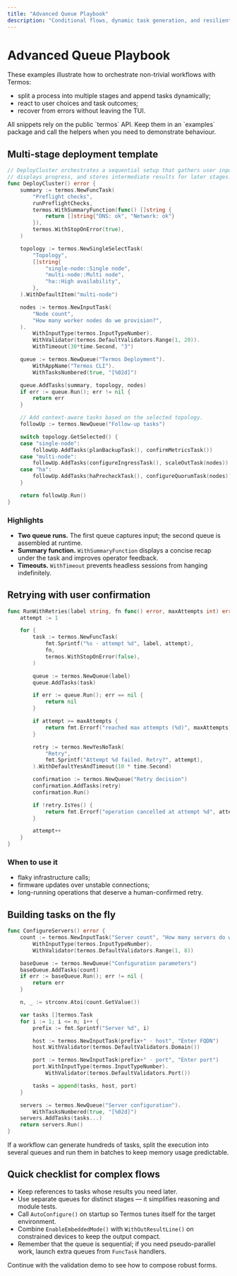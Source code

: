 ```yaml
---
title: "Advanced Queue Playbook"
description: "Conditional flows, dynamic task generation, and resilient retries"
---
```


# Advanced Queue Playbook

These examples illustrate how to orchestrate non-trivial workflows with Termos:
- split a process into multiple stages and append tasks dynamically;
- react to user choices and task outcomes;
- recover from errors without leaving the TUI.

<Info>
All snippets rely on the public `termos` API. Keep them in an `examples` package and call the helpers when you need to demonstrate behaviour.
</Info>

## Multi-stage deployment template

```go
// DeployCluster orchestrates a sequential setup that gathers user input,
// displays progress, and stores intermediate results for later stages.
func DeployCluster() error {
    summary := termos.NewFuncTask(
        "Preflight checks",
        runPreflightChecks,
        termos.WithSummaryFunction(func() []string {
            return []string{"DNS: ok", "Network: ok"}
        }),
        termos.WithStopOnError(true),
    )

    topology := termos.NewSingleSelectTask(
        "Topology",
        []string{
            "single-node::Single node",
            "multi-node::Multi node",
            "ha::High availability",
        },
    ).WithDefaultItem("multi-node")

    nodes := termos.NewInputTask(
        "Node count",
        "How many worker nodes do we provision?",
    ).
        WithInputType(termos.InputTypeNumber).
        WithValidator(termos.DefaultValidators.Range(1, 20)).
        WithTimeout(30*time.Second, "3")

    queue := termos.NewQueue("Termos Deployment").
        WithAppName("Termos CLI").
        WithTasksNumbered(true, "[%02d]")

    queue.AddTasks(summary, topology, nodes)
    if err := queue.Run(); err != nil {
        return err
    }

    // Add context-aware tasks based on the selected topology.
    followUp := termos.NewQueue("Follow-up tasks")

    switch topology.GetSelected() {
    case "single-node":
        followUp.AddTasks(planBackupTask(), confirmMetricsTask())
    case "multi-node":
        followUp.AddTasks(configureIngressTask(), scaleOutTask(nodes))
    case "ha":
        followUp.AddTasks(haPrecheckTask(), configureQuorumTask(nodes))
    }

    return followUp.Run()
}
```

### Highlights

- **Two queue runs.** The first queue captures input; the second queue is assembled at runtime.
- **Summary function.** `WithSummaryFunction` displays a concise recap under the task and improves operator feedback.
- **Timeouts.** `WithTimeout` prevents headless sessions from hanging indefinitely.

## Retrying with user confirmation

```go
func RunWithRetries(label string, fn func() error, maxAttempts int) error {
    attempt := 1

    for {
        task := termos.NewFuncTask(
            fmt.Sprintf("%s · attempt %d", label, attempt),
            fn,
            termos.WithStopOnError(false),
        )

        queue := termos.NewQueue(label)
        queue.AddTasks(task)

        if err := queue.Run(); err == nil {
            return nil
        }

        if attempt >= maxAttempts {
            return fmt.Errorf("reached max attempts (%d)", maxAttempts)
        }

        retry := termos.NewYesNoTask(
            "Retry",
            fmt.Sprintf("Attempt %d failed. Retry?", attempt),
        ).WithDefaultYesAndTimeout(10 * time.Second)

        confirmation := termos.NewQueue("Retry decision")
        confirmation.AddTasks(retry)
        confirmation.Run()

        if !retry.IsYes() {
            return fmt.Errorf("operation cancelled at attempt %d", attempt)
        }

        attempt++
    }
}
```

### When to use it

- flaky infrastructure calls;
- firmware updates over unstable connections;
- long-running operations that deserve a human-confirmed retry.

## Building tasks on the fly

```go
func ConfigureServers() error {
    count := termos.NewInputTask("Server count", "How many servers do we configure?").
        WithInputType(termos.InputTypeNumber).
        WithValidator(termos.DefaultValidators.Range(1, 8))

    baseQueue := termos.NewQueue("Configuration parameters")
    baseQueue.AddTasks(count)
    if err := baseQueue.Run(); err != nil {
        return err
    }

    n, _ := strconv.Atoi(count.GetValue())

    var tasks []termos.Task
    for i := 1; i <= n; i++ {
        prefix := fmt.Sprintf("Server %d", i)

        host := termos.NewInputTask(prefix+" · host", "Enter FQDN")
        host.WithValidator(termos.DefaultValidators.Domain())

        port := termos.NewInputTask(prefix+" · port", "Enter port")
        port.WithInputType(termos.InputTypeNumber).
            WithValidator(termos.DefaultValidators.Port())

        tasks = append(tasks, host, port)
    }

    servers := termos.NewQueue("Server configuration").
        WithTasksNumbered(true, "[%02d]")
    servers.AddTasks(tasks...)
    return servers.Run()
}
```

<Note>
If a workflow can generate hundreds of tasks, split the execution into several queues and run them in batches to keep memory usage predictable.
</Note>

## Quick checklist for complex flows

- Keep references to tasks whose results you need later.
- Use separate queues for distinct stages — it simplifies reasoning and module tests.
- Call `AutoConfigure()` on startup so Termos tunes itself for the target environment.
- Combine `EnableEmbeddedMode()` with `WithOutResultLine()` on constrained devices to keep the output compact.
- Remember that the queue is sequential; if you need pseudo-parallel work, launch extra queues from `FuncTask` handlers.

Continue with the validation demo to see how to compose robust forms.
